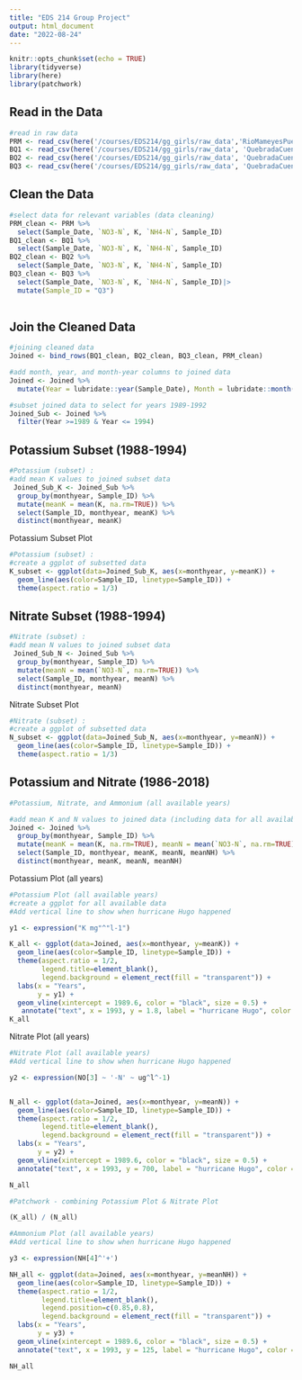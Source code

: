 ```yaml
---
title: "EDS 214 Group Project"
output: html_document
date: "2022-08-24"
---
```


```r
knitr::opts_chunk$set(echo = TRUE)
library(tidyverse)
library(here)
library(patchwork)
```

## Read in the Data

```r
#read in raw data 
PRM <- read_csv(here('/courses/EDS214/gg_girls/raw_data','RioMameyesPuenteRoto.csv'))
BQ1 <- read_csv(here('/courses/EDS214/gg_girls/raw_data', 'QuebradaCuenca1-Bisley.csv'))
BQ2 <- read_csv(here('/courses/EDS214/gg_girls/raw_data', 'QuebradaCuenca2-Bisley.csv'))
BQ3 <- read_csv(here('/courses/EDS214/gg_girls/raw_data', 'QuebradaCuenca2-Bisley.csv'))
```

## Clean the Data

```r
#select data for relevant variables (data cleaning)
PRM_clean <- PRM %>% 
  select(Sample_Date, `NO3-N`, K, `NH4-N`, Sample_ID)
BQ1_clean <- BQ1 %>% 
  select(Sample_Date, `NO3-N`, K, `NH4-N`, Sample_ID)
BQ2_clean <- BQ2 %>% 
  select(Sample_Date, `NO3-N`, K, `NH4-N`, Sample_ID)
BQ3_clean <- BQ3 %>% 
  select(Sample_Date, `NO3-N`, K, `NH4-N`, Sample_ID)|>
  mutate(Sample_ID = "Q3")
  
```

## Join the Cleaned Data

```r
#joining cleaned data
Joined <- bind_rows(BQ1_clean, BQ2_clean, BQ3_clean, PRM_clean) 

#add month, year, and month-year columns to joined data
Joined <- Joined %>% 
  mutate(Year = lubridate::year(Sample_Date), Month = lubridate::month(Sample_Date), monthyear = zoo::as.yearmon(paste(Year, Month), "%Y %m")) 

#subset joined data to select for years 1989-1992
Joined_Sub <- Joined %>% 
  filter(Year >=1989 & Year <= 1994)
```

## Potassium Subset (1988-1994)

```r
#Potassium (subset) :
#add mean K values to joined subset data 
 Joined_Sub_K <- Joined_Sub %>% 
  group_by(monthyear, Sample_ID) %>% 
  mutate(meanK = mean(K, na.rm=TRUE)) %>% 
  select(Sample_ID, monthyear, meanK) %>% 
  distinct(monthyear, meanK)
```

Potassium Subset Plot

```r
#Potassium (subset) :
#create a ggplot of subsetted data
K_subset <- ggplot(data=Joined_Sub_K, aes(x=monthyear, y=meanK)) + 
  geom_line(aes(color=Sample_ID, linetype=Sample_ID)) +
  theme(aspect.ratio = 1/3) 
```

## Nitrate Subset (1988-1994)

```r
#Nitrate (subset) :
#add mean N values to joined subset data 
 Joined_Sub_N <- Joined_Sub %>% 
  group_by(monthyear, Sample_ID) %>% 
  mutate(meanN = mean(`NO3-N`, na.rm=TRUE)) %>% 
  select(Sample_ID, monthyear, meanN) %>% 
  distinct(monthyear, meanN)
```

Nitrate Subset Plot

```r
#Nitrate (subset) :
#create a ggplot of subsetted data
N_subset <- ggplot(data=Joined_Sub_N, aes(x=monthyear, y=meanN)) + 
  geom_line(aes(color=Sample_ID, linetype=Sample_ID)) +
  theme(aspect.ratio = 1/3) 
```


## Potassium and Nitrate (1986-2018)

```r
#Potassium, Nitrate, and Ammonium (all available years)

#add mean K and N values to joined data (including data for all available years)
Joined <- Joined %>% 
  group_by(monthyear, Sample_ID) %>% 
  mutate(meanK = mean(K, na.rm=TRUE), meanN = mean(`NO3-N`, na.rm=TRUE), meanNH = mean(`NH4-N`, na.rm=TRUE)) %>% 
  select(Sample_ID, monthyear, meanK, meanN, meanNH) %>% 
  distinct(monthyear, meanK, meanN, meanNH)
```

Potassium Plot (all years)

```r
#Potassium Plot (all available years)
#create a ggplot for all available data 
#Add vertical line to show when hurricane Hugo happened

y1 <- expression("K mg"^"l-1")

K_all <- ggplot(data=Joined, aes(x=monthyear, y=meanK)) + 
  geom_line(aes(color=Sample_ID, linetype=Sample_ID)) +
  theme(aspect.ratio = 1/2,
        legend.title=element_blank(),
        legend.background = element_rect(fill = "transparent")) +
  labs(x = "Years",
       y = y1) + 
  geom_vline(xintercept = 1989.6, color = "black", size = 0.5) +
   annotate("text", x = 1993, y = 1.8, label = "hurricane Hugo", color = "black", size = 3)
K_all
```

Nitrate Plot (all years)

```r
#Nitrate Plot (all available years)
#Add vertical line to show when hurricane Hugo happened

y2 <- expression(NO[3] ~ '-N' ~ ug^l^-1)


N_all <- ggplot(data=Joined, aes(x=monthyear, y=meanN)) + 
  geom_line(aes(color=Sample_ID, linetype=Sample_ID)) +
  theme(aspect.ratio = 1/2,
        legend.title=element_blank(),
        legend.background = element_rect(fill = "transparent")) +
  labs(x = "Years",
       y = y2) + 
  geom_vline(xintercept = 1989.6, color = "black", size = 0.5) +
  annotate("text", x = 1993, y = 700, label = "hurricane Hugo", color = "black", size = 3)

N_all
```

```r
#Patchwork - combining Potassium Plot & Nitrate Plot

(K_all) / (N_all)

```


```r
#Ammonium Plot (all available years)
#Add vertical line to show when hurricane Hugo happened

y3 <- expression(NH[4]^'+')

NH_all <- ggplot(data=Joined, aes(x=monthyear, y=meanNH)) + 
  geom_line(aes(color=Sample_ID, linetype=Sample_ID)) +
  theme(aspect.ratio = 1/2,
        legend.title=element_blank(),
        legend.position=c(0.85,0.8),
        legend.background = element_rect(fill = "transparent")) +
  labs(x = "Years",
       y = y3) + 
  geom_vline(xintercept = 1989.6, color = "black", size = 0.5) +
  annotate("text", x = 1993, y = 125, label = "hurricane Hugo", color = "black", size = 3)

NH_all
```
